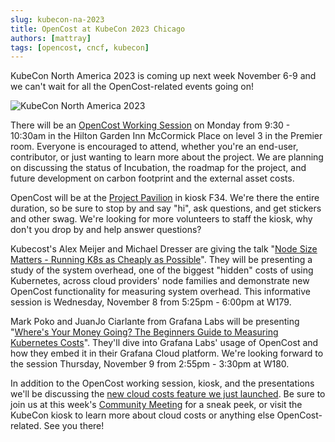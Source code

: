 ```yaml
---
slug: kubecon-na-2023
title: OpenCost at KubeCon 2023 Chicago
authors: [mattray]
tags: [opencost, cncf, kubecon]
---
```


KubeCon North America 2023 is coming up next week November 6-9 and we can't wait for all the OpenCost-related events going on!

![KubeCon North America 2023](./img/opencost-kubecon-na-2023.png)

There will be an [OpenCost Working Session](https://events.linuxfoundation.org/kubecon-cloudnativecon-north-america/program/project-engagement/#in-person-project-working-session) on Monday from 9:30 - 10:30am in the Hilton Garden Inn McCormick Place on level 3 in the Premier room. Everyone is encouraged to attend, whether you're an end-user, contributor, or just wanting to learn more about the project. We are planning on discussing the status of Incubation, the roadmap for the project, and future development on carbon footprint and the external asset costs.

OpenCost will be at the [Project Pavilion](https://events.linuxfoundation.org/kubecon-cloudnativecon-north-america/program/project-engagement/#in-person-project-working-session) in kiosk F34. We're there the entire duration, so be sure to stop by and say "hi", ask questions, and get stickers and other swag. We're looking for more volunteers to staff the kiosk, why don't you drop by and help answer questions?

Kubecost's Alex Meijer and Michael Dresser are giving the talk "[Node Size Matters - Running K8s as Cheaply as Possible](https://kccncna2023.sched.com/event/95e6d14ed317f08831b04d6d0c535a13)". They will be presenting a study of the system overhead, one of the biggest "hidden" costs of using Kubernetes, across cloud providers' node families and demonstrate new OpenCost functionality for measuring system overhead. This informative session is Wednesday, November 8 from 5:25pm - 6:00pm at W179.

Mark Poko and JuanJo Ciarlante from Grafana Labs will be presenting "[Where's Your Money Going? The Beginners Guide to Measuring Kubernetes Costs](https://kccncna2023.sched.com/event/1R2vE/wheres-your-money-going-the-beginners-guide-to-measuring-kubernetes-costs-mark-poko-juanjo-ciarlante-grafana-labs)". They'll dive into Grafana Labs' usage of OpenCost and how they embed it in their Grafana Cloud platform. We're looking forward to the session Thursday, November 9 from 2:55pm - 3:30pm at W180.

In addition to the OpenCost working session, kiosk, and the presentations we'll be discussing the [new cloud costs feature we just launched](https://www.opencost.io/blog/cloud-costs). Be sure to join us at this week's [Community Meeting](https://bit.ly/opencost-calendar) for a sneak peek, or visit the KubeCon kiosk to learn more about cloud costs or anything else OpenCost-related. See you there!

